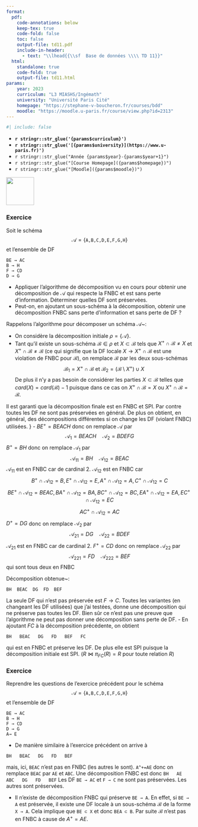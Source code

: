 ```yaml
---
format:
  pdf:
    code-annotations: below
    keep-tex: true
    code-fold: false
    toc: false
    output-file: td11.pdf
    include-in-header:
      - text: "\\lhead{{\\sf  Base de données \\\\ TD 11}}"
  html:
    standalone: true
    code-fold: true
    output-file: td11.html
params:
    year: 2023 
    curriculum: "L3 MIASHS/Ingémath"
    university: "Université Paris Cité"
    homepage: "https://stephane-v-boucheron.fr/courses/bdd"
    moodle: "https://moodle.u-paris.fr/course/view.php?id=2313"
---
```



```r
#| include: false
```


::: {layout="[80,20]"}

::: {#first-column}


- **`r stringr::str_glue('{params$curriculum}')`**
- **`r stringr::str_glue('[{params$university}](https://www.u-paris.fr)')`**
- `r stringr::str_glue("Année {params$year}-{params$year+1}")`
- `r stringr::str_glue("[Course Homepage]({params$homepage})")`  
- `r stringr::str_glue("[Moodle]({params$moodle})")`

::: 

::: {#second-column}
![](./img/UniversiteParis_monogramme_couleur_RVB.png){align="right" style="size:50px;" width=75}
:::

:::


### Exercice 

Soit le schéma
$$\mathcal{A}=\left\{\texttt{A,B,C,D,E,F,G,H}\right\}$$
et l'ensemble de DF
```
BE → AC  
B → H  
F → CD  
D → G
```


- Appliquer l'algorithme de décomposition vu en cours pour obtenir une décomposition de $\mathcal{A}$
qui respecte la FNBC et est sans perte d'information. Déterminer quelles DF sont préservées.
- Peut-on, en ajoutant un sous-schéma à la décomposition, obtenir une décomposition FNBC sans perte d'information et sans perte de DF ?



::: {.content-visible when-profile="solution"}

::::: {.callout-tip title="Solution"}

Rappelons l'algorithme pour décomposer un schéma $\mathcal{A}$~:

- On considère la décomposition initiale $\rho=\{\mathcal{A}\}$.
- Tant qu'il existe un sous-schéma $\mathcal{B}\in\rho$ et $X\subset \mathcal{B}$ tels que
$X^+\cap\mathcal{B}\not=X$ et $X^+\cap\mathcal{B}\not=\mathcal{B}$ (ce qui signifie que la DF locale $X\to X^+\cap\mathcal{B}$ est une violation de FNBC pour $\mathcal{B}$), on remplace $\mathcal{B}$ par les deux sous-schémas
$$\mathcal{B}_1=X^+\cap\mathcal{B} \text{ et } \mathcal{B}_2=(\mathcal{B}\setminus X^+)\cup X$$
De plus il n'y a pas besoin de considérer les parties $X\subset\mathcal{B}$ telles que $card(X)=card(\mathcal{B})-1$
puisque dans ce cas on $X^+\cap \mathcal{B}=X$ ou $X^+\cap\mathcal{B}=\mathcal{B}$.

Il est garanti que la décomposition finale est en FNBC et SPI. Par contre toutes les DF ne sont pas préservées en général. De plus on obtient, en général, des décompositions différentes si on change les DF (violant FNBC) utilisées.
}
- $BE^+=BEACH$ donc on remplace $\mathcal{A}$ par
$$ \mathcal{A}_1=BEACH \quad \mathcal{A}_2=BDEFG$$
$B^+=BH$ donc on remplace $\mathcal{A}_1$ par
$$\mathcal{A}_{11}=BH \quad \mathcal{A}_{12}=BEAC$$
$\mathcal{A}_{11}$ est en FNBC car de cardinal 2. $\mathcal{A}_{12}$ est en FNBC car
$$B^+\cap\mathcal{A}_{12}=B, E^+\cap\mathcal{A}_{12}=E, A^+\cap\mathcal{A}_{12}=A, C^+\cap\mathcal{A}_{12}=C $$
$$BE^+\cap\mathcal{A}_{12}=BEAC, BA^+\cap\mathcal{A}_{12}=BA, BC^+\cap\mathcal{A}_{12}=BC, EA^+\cap\mathcal{A}_{12}=EA, EC^+\cap\mathcal{A}_{12}=EC$$
$$ AC^+\cap\mathcal{A}_{12}=AC$$
$D^+=DG$ donc on remplace $\mathcal{A}_2$ par
$$\mathcal{A}_{21}=DG \quad \mathcal{A}_{22}=BDEF$$
$\mathcal{A}_{21}$ est en FNBC car de cardinal 2.
$F^+=CD$ donc on remplace $\mathcal{A}_{22}$ par
$$\mathcal{A}_{221}=FD \quad \mathcal{A}_{222}=BEF$$
qui sont tous deux en FNBC

Décomposition obtenue~:
```
BH  BEAC  DG  FD  BEF
```

La seule DF qui n'est pas préservée est $F\to C$.
Toutes les variantes (en changeant les DF utilisées) que j'ai testées,
donne une décomposition qui ne préserve pas toutes les DF. Bien sûr ce n'est pas une preuve que l'algorithme ne peut pas donner une décomposition sans perte de DF.
- En ajoutant $FC$ à la décomposition précédente, on obtient
```
BH   BEAC   DG   FD   BEF   FC
```
qui est en FNBC et préserve les DF. De plus elle est SPI puisque la décomposition initiale est SPI.
($R \bowtie \pi_{FC}(R)=R$ pour toute relation $R$)

:::::

:::


### Exercice
Reprendre les questions de l'exercice précédent pour le schéma
$$\mathcal{A}=\left\{\texttt{A,B,C,D,E,F,G,H}\right\}$$
et l'ensemble de DF
```
BE → AC  
B → H
F → CD
D → G
A→ E
```


::: {.content-visible when-profile="solution"} 

::::: {.callout-tip title="Solution"}

- De manière similaire à l'exercice précédent on arrive à
```
BH   BEAC   DG   FD   BEF
```
mais, ici, `BEAC` n'est pas en FNBC (les autres le sont).
`A^+=AE` donc on remplace `BEAC` par `AE` et `ABC`.
Une décomposition FNBC est donc
`BH   AE   ABC   DG   FD   BEF`
Les DF `BE → AC` et `F → C` ne sont pas préservées. Les autres sont préservées.

- Il n'existe de décomposition FNBC qui préserve `BE → A`. En effet, si `BE → A`
est préservée, il existe une DF locale à un sous-schéma $\mathcal{B}$ de la forme `X → A`.
Cela implique que `BE ⊂ X` et donc `BEA ⊂ B`. Par suite $\mathcal{B}$ n'est pas en FNBC à cause de $A^+=AE$.

:::::

:::

